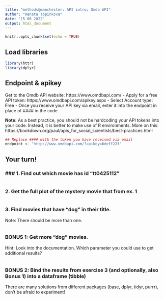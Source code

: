 ```yaml
---
title: "methods@manchester: API intro: Omdb API"
author: "Renata Topinkova"
date: "15 06 2022"
output: html_document
---
```


```r
knitr::opts_chunk$set(echo = TRUE)
```

## Load libraries
```r
library(httr)
library(dplyr)
``` 




## Endpoint & apikey
Get to the Omdb API website: https://www.omdbapi.com/
- Apply for a free API token: https://www.omdbapi.com/apikey.aspx
  - Select Account type: Free
- Once you receive your API key via email, enter it into the endpoint in place of #### in the code

**Note:** As a best practice, you should not be hardcoding your API tokens into your code. Instead, it is better to make use of R environments. 
More on this: https://bookdown.org/paul/apis_for_social_scientists/best-practices.html

```r
## Replace #### with the token you have received via email
endpoint <- "http://www.omdbapi.com/?apikey=bdeff223"

```




## Your turn!

### ### 1. Find out which movie has id "tt0425112"
```r

```



### 2. Get the full plot of the mystery movie that from ex. 1 
```r

```

### 3. Find movies that have "dog" in their title. 
Note: There should be more than one. 
```r

```

### BONUS 1: Get more "dog" movies. 
Hint: Look into the documentation. Which parameter you could use to get additional results? 
```r

```


### BONUS 2: Bind the results from exercise 3 (and optionally, also Bonus 1) into a dataframe (tibble)
There are many solutions from different packages (base, dplyr, tidyr, purrr), don't be afraid to experiment!
```r

```

